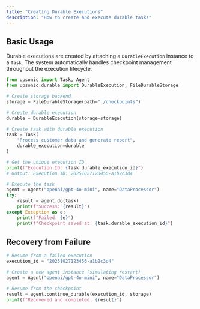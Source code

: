 ```yaml
---
title: "Creating Durable Executions"
description: "How to create and execute durable tasks"
---
```


## Basic Usage

Durable executions are created by attaching a `DurableExecution` instance to a `Task`. The system automatically handles checkpoint management throughout the execution lifecycle.

```python
from upsonic import Task, Agent
from upsonic.durable import DurableExecution, FileDurableStorage

# Create storage backend
storage = FileDurableStorage(path="./checkpoints")

# Create durable execution
durable = DurableExecution(storage=storage)

# Create task with durable execution
task = Task(
    "Process customer data and generate report",
    durable_execution=durable
)

# Get the unique execution ID
print(f"Execution ID: {task.durable_execution_id}")
# Output: Execution ID: 20251027123456-a1b2c3d4

# Execute the task
agent = Agent("openai/gpt-4o-mini", name="DataProcessor")
try:
    result = agent.do(task)
    print(f"Success: {result}")
except Exception as e:
    print(f"Failed: {e}")
    print(f"Checkpoint saved at: {task.durable_execution_id}")
```

## Recovery from Failure

```python
# Resume from a failed execution
execution_id = "20251027123456-a1b2c3d4"

# Create a new agent instance (simulating restart)
agent = Agent("openai/gpt-4o-mini", name="DataProcessor")

# Resume from the checkpoint
result = agent.continue_durable(execution_id, storage)
print(f"Recovered and completed: {result}")
```
